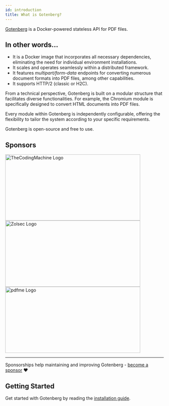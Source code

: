 ```yaml
---
id: introduction
title: What is Gotenberg?
---
```


[Gotenberg](https://github.com/gotenberg/gotenberg) is a Docker-powered stateless API for PDF files.

## In other words...

* It is a Docker image that incorporates all necessary dependencies, eliminating the need for individual environment
installations.
* It scales and operates seamlessly within a distributed framework.
* It features *multipart/form-data* endpoints for converting numerous document formats into PDF files, among other
capabilities.
* It supports HTTP/2 (classic or H2C).

From a technical perspective, Gotenberg is built on a modular structure that facilitates diverse functionalities.
For example, the Chromium module is specifically designed to convert HTML documents into PDF files.

Every module within Gotenberg is independently configurable, offering the flexibility to tailor the system according to
your specific requirements.

Gotenberg is open-source and free to use.

## Sponsors

<div className="text--center">
<a href="https://thecodingmachine.com" target="_blank">
<img src="https://user-images.githubusercontent.com/8983173/130324668-9d6e7b35-53a3-49c7-a574-38190d2bd6b0.png" alt="TheCodingMachine Logo" width="429" height="210" />
</a>
<a href="https://zolsec.com?utm_source=gotenberg_github&utm_medium=website" target="_blank">
<img src="https://github.com/gotenberg/gotenberg/assets/8983173/ccb60b48-a232-4d87-af51-390986fd0600" alt="Zolsec Logo" width="429" height="210" />
</a>
<a href="https://pdfme.com?utm_source=gotenberg_github&utm_medium=website" target="_blank">
<img src="https://github.com/user-attachments/assets/2a75dd40-ca18-4d34-acd5-5dd474595168" alt="pdfme Logo" width="429" height="210" />
</a>
</div>

---

Sponsorships help maintaining and improving Gotenberg - [become a sponsor](https://github.com/sponsors/gulien) ❤️

## Getting Started

Get started with Gotenberg by reading the [installation guide](installation).